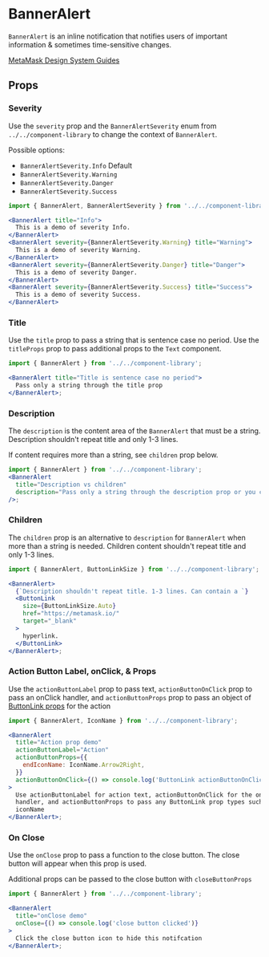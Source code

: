 
# BannerAlert

`BannerAlert` is an inline notification that notifies users of important information & sometimes time-sensitive changes.

[MetaMask Design System Guides](https://www.notion.so/MetaMask-Design-System-Guides-Design-f86ecc914d6b4eb6873a122b83c12940)

<Canvas>
  <Story id="components-componentlibrary-banneralert--default-story" />
</Canvas>

## Props

<ArgTypes of={BannerAlert} />

### Severity

Use the `severity` prop and the `BannerAlertSeverity` enum from `../../component-library` to change the context of `BannerAlert`.

Possible options:

- `BannerAlertSeverity.Info` Default
- `BannerAlertSeverity.Warning`
- `BannerAlertSeverity.Danger`
- `BannerAlertSeverity.Success`

<Canvas>
  <Story id="components-componentlibrary-banneralert--severity-story" />
</Canvas>

```jsx
import { BannerAlert, BannerAlertSeverity } from '../../component-library';

<BannerAlert title="Info">
  This is a demo of severity Info.
</BannerAlert>
<BannerAlert severity={BannerAlertSeverity.Warning} title="Warning">
  This is a demo of severity Warning.
</BannerAlert>
<BannerAlert severity={BannerAlertSeverity.Danger} title="Danger">
  This is a demo of severity Danger.
</BannerAlert>
<BannerAlert severity={BannerAlertSeverity.Success} title="Success">
  This is a demo of severity Success.
</BannerAlert>
```

### Title

Use the `title` prop to pass a string that is sentence case no period. Use the `titleProps` prop to pass additional props to the `Text` component.

<Canvas>
  <Story id="components-componentlibrary-banneralert--title" />
</Canvas>

```jsx
import { BannerAlert } from '../../component-library';

<BannerAlert title="Title is sentence case no period">
  Pass only a string through the title prop
</BannerAlert>;
```

### Description

The `description` is the content area of the `BannerAlert` that must be a string. Description shouldn't repeat title and only 1-3 lines.

If content requires more than a string, see `children` prop below.

<Canvas>
  <Story id="components-componentlibrary-banneralert--description" />
</Canvas>

```jsx
import { BannerAlert } from '../../component-library';
<BannerAlert
  title="Description vs children"
  description="Pass only a string through the description prop or you can use children if the contents require more"
/>;
```

### Children

The `children` prop is an alternative to `description` for `BannerAlert` when more than a string is needed. Children content shouldn't repeat title and only 1-3 lines.

<Canvas>
  <Story id="components-componentlibrary-banneralert--children" />
</Canvas>

```jsx
import { BannerAlert, ButtonLinkSize } from '../../component-library';

<BannerAlert>
  {`Description shouldn't repeat title. 1-3 lines. Can contain a `}
  <ButtonLink
    size={ButtonLinkSize.Auto}
    href="https://metamask.io/"
    target="_blank"
  >
    hyperlink.
  </ButtonLink>
</BannerAlert>;
```

### Action Button Label, onClick, & Props

Use the `actionButtonLabel` prop to pass text, `actionButtonOnClick` prop to pass an onClick handler, and `actionButtonProps` prop to pass an object of [ButtonLink props](/docs/components-componentlibrary-buttonlink--default-story) for the action

<Canvas>
  <Story id="components-componentlibrary-banneralert--action-button" />
</Canvas>

```jsx
import { BannerAlert, IconName } from '../../component-library';

<BannerAlert
  title="Action prop demo"
  actionButtonLabel="Action"
  actionButtonProps={{
    endIconName: IconName.Arrow2Right,
  }}
  actionButtonOnClick={() => console.log('ButtonLink actionButtonOnClick demo')}
>
  Use actionButtonLabel for action text, actionButtonOnClick for the onClick
  handler, and actionButtonProps to pass any ButtonLink prop types such as
  iconName
</BannerAlert>;
```

### On Close

Use the `onClose` prop to pass a function to the close button. The close button will appear when this prop is used.

Additional props can be passed to the close button with `closeButtonProps`

<Canvas>
  <Story id="components-componentlibrary-banneralert--on-close" />
</Canvas>

```jsx
import { BannerAlert } from '../../component-library';

<BannerAlert
  title="onClose demo"
  onClose={() => console.log('close button clicked')}
>
  Click the close button icon to hide this notifcation
</BannerAlert>;
```
